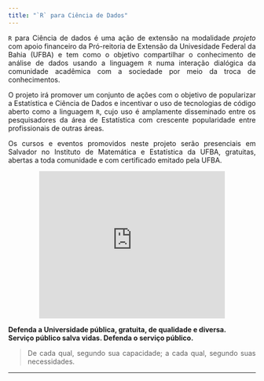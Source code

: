 ```yaml
---
title: "`R` para Ciência de Dados"
---
```


<div style="text-align:justify">

`R`  para Ciência de dados é uma ação de extensão na modalidade _projeto_ com apoio financeiro da Pró-reitoria de Extensão da Univesidade Federal da Bahia (UFBA) e tem como o objetivo  compartilhar o conhecimento de análise de dados usando a linguagem `R` numa interação dialógica da comunidade acadêmica com a sociedade por meio da troca de conhecimentos. 

O projeto irá promover um conjunto de ações com o objetivo de popularizar a Estatística e Ciência de Dados e incentivar o uso de tecnologias de código aberto como a linguagem `R`, cujo uso é amplamente disseminado entre os pesquisadores da área de Estatística com crescente popularidade entre profissionais de outras áreas.

Os cursos e eventos promovidos neste projeto serão presenciais em Salvador no Instituto de Matemática e Estatística da UFBA, gratuitas, abertas a toda comunidade e com certificado emitado pela UFBA. 

<div style="text-align: center;">
<iframe src="https://www.google.com/maps/embed?pb=!1m18!1m12!1m3!1d1731.7044864127633!2d-38.50767380792866!3d-13.00092642626354!2m3!1f0!2f0!3f0!3m2!1i1024!2i768!4f13.1!3m3!1m2!1s0x716049fbfc20d8b%3A0x5a3ed51534624abc!2sInstituto%20de%20Matem%C3%A1tica%20e%20Estat%C3%ADstica%20da%20UFBA!5e0!3m2!1spt-BR!2sbr!4v1710436162475!5m2!1spt-BR!2sbr" width="75%" height="300em" style="border:0;" allowfullscreen="" loading="lazy" referrerpolicy="no-referrer-when-downgrade"></iframe>
</div>

**Defenda a Universidade pública, gratuita, de qualidade e diversa.**<br>
**Serviço público salva vidas. Defenda o serviço público.**

> De cada qual, segundo sua capacidade; a cada qual, segundo suas necessidades.

</div>


---
